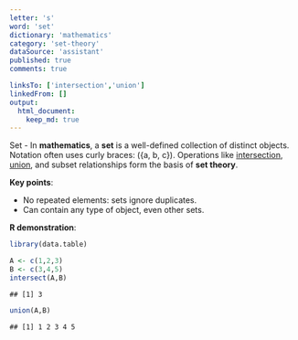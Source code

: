 ```yaml
---
letter: 's'
word: 'set'
dictionary: 'mathematics'
category: 'set-theory'
dataSource: 'assistant'
published: true
comments: true

linksTo: ['intersection','union']
linkedFrom: []
output:
  html_document:
    keep_md: true
---
```




<a id="set">Set</a> - In **mathematics**, a **set** is a well-defined collection of distinct objects. Notation often uses curly braces: \(\{a, b, c\}\). Operations like [intersection](#intersection), [union](#union), and subset relationships form the basis of **set theory**.

**Key points**:
- No repeated elements: sets ignore duplicates.
- Can contain any type of object, even other sets.

**R demonstration**:


``` r
library(data.table)

A <- c(1,2,3)
B <- c(3,4,5)
intersect(A,B)
```

```
## [1] 3
```

``` r
union(A,B)
```

```
## [1] 1 2 3 4 5
```
